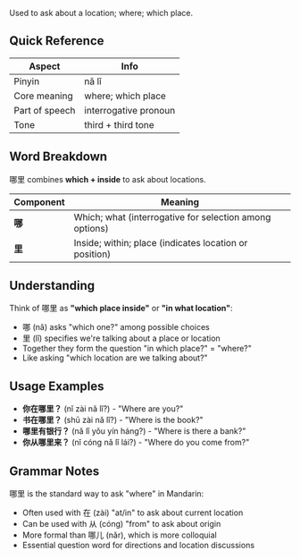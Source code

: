 Used to ask about a location; where; which place.

## Quick Reference

| Aspect         | Info                  |
| -------------- | --------------------- |
| Pinyin         | nǎ lǐ                 |
| Core meaning   | where; which place    |
| Part of speech | interrogative pronoun |
| Tone           | third + third tone    |

## Word Breakdown

哪里 combines **which + inside** to ask about locations.

| Component | Meaning                                                 |
| --------- | ------------------------------------------------------- |
| **哪**    | Which; what (interrogative for selection among options) |
| **里**    | Inside; within; place (indicates location or position)  |

## Understanding

Think of 哪里 as **"which place inside"** or **"in what location"**:

- 哪 (nǎ) asks "which one?" among possible choices
- 里 (lǐ) specifies we're talking about a place or location
- Together they form the question "in which place?" = "where?"
- Like asking "which location are we talking about?"

## Usage Examples

- **你在哪里？** (nǐ zài nǎ lǐ?) - "Where are you?"
- **书在哪里？** (shū zài nǎ lǐ?) - "Where is the book?"
- **哪里有银行？** (nǎ lǐ yǒu yín háng?) - "Where is there a bank?"
- **你从哪里来？** (nǐ cóng nǎ lǐ lái?) - "Where do you come from?"

## Grammar Notes

哪里 is the standard way to ask "where" in Mandarin:

- Often used with 在 (zài) "at/in" to ask about current location
- Can be used with 从 (cóng) "from" to ask about origin
- More formal than 哪儿 (nǎr), which is more colloquial
- Essential question word for directions and location discussions
